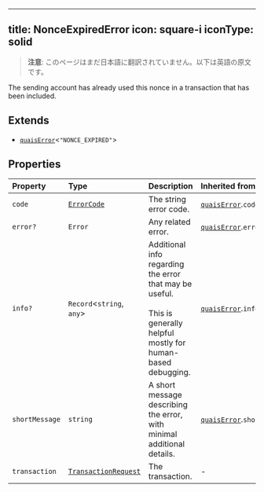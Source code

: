 <!-- AUTO-GENERATED-CONTENT:START (ENGLISH-COPY) -->
---
title: NonceExpiredError
icon: square-i
iconType: solid
---

> **注意**: このページはまだ日本語に翻訳されていません。以下は英語の原文です。

The sending account has already used this nonce in a transaction that has been included.

## Extends

- [`quaisError`](/jp/sdk/content/interfaces/quaisError)\<`"NONCE_EXPIRED"`\>

## Properties

| Property | Type | Description | Inherited from |
| :------ | :------ | :------ | :------ |
| `code` | [`ErrorCode`](/jp/sdk/content/type-aliases/ErrorCode) | The string error code. | [`quaisError`](/jp/sdk/content/interfaces/quaisError).`code` |
| `error?` | `Error` | Any related error. | [`quaisError`](/jp/sdk/content/interfaces/quaisError).`error` |
| `info?` | `Record`\<`string`, `any`\> | Additional info regarding the error that may be useful.<br /><br />This is generally helpful mostly for human-based debugging. | [`quaisError`](/jp/sdk/content/interfaces/quaisError).`info` |
| `shortMessage` | `string` | A short message describing the error, with minimal additional details. | [`quaisError`](/jp/sdk/content/interfaces/quaisError).`shortMessage` |
| `transaction` | [`TransactionRequest`](/jp/sdk/content/type-aliases/TransactionRequest) | The transaction. | - |
